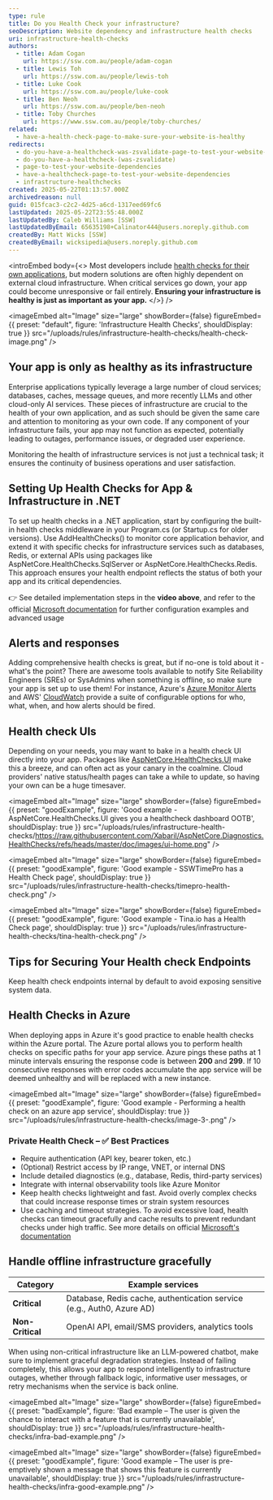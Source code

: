 ```yaml
---
type: rule
title: Do you Health Check your infrastructure?
seoDescription: Website dependency and infrastructure health checks
uri: infrastructure-health-checks
authors:
  - title: Adam Cogan
    url: https://ssw.com.au/people/adam-cogan
  - title: Lewis Toh
    url: https://ssw.com.au/people/lewis-toh
  - title: Luke Cook
    url: https://ssw.com.au/people/luke-cook
  - title: Ben Neoh
    url: https://ssw.com.au/people/ben-neoh
  - title: Toby Churches
    url: https://www.ssw.com.au/people/toby-churches/
related:
  - have-a-health-check-page-to-make-sure-your-website-is-healthy
redirects:
  - do-you-have-a-healthcheck-was-zsvalidate-page-to-test-your-website-dependencies
  - do-you-have-a-healthcheck-(was-zsvalidate)
  - page-to-test-your-website-dependencies
  - have-a-healthcheck-page-to-test-your-website-dependencies
  - infrastructure-healthchecks
created: 2025-05-22T01:13:57.000Z
archivedreason: null
guid: 015fcac3-c2c2-4d25-a6cd-1317eed69fc6
lastUpdated: 2025-05-22T23:55:48.000Z
lastUpdatedBy: Caleb Williams [SSW]
lastUpdatedByEmail: 65635198+Calinator444@users.noreply.github.com
createdBy: Matt Wicks [SSW]
createdByEmail: wicksipedia@users.noreply.github.com
---
```

<introEmbed
  body={<>
Most developers include [health checks for their own applications](/have-a-health-check-page-to-make-sure-your-website-is-healthy/), but modern solutions are often highly dependent on external cloud infrastructure. When critical services go down, your app could become unresponsive or fail entirely. **Ensuring your infrastructure is healthy is just as important as your app.**
  </>}
/>

<imageEmbed
  alt="Image"
  size="large"
  showBorder={false}
  figureEmbed={{
    preset: "default",
    figure: 'Infrastructure Health Checks',
    shouldDisplay: true
  }}
  src="/uploads/rules/infrastructure-health-checks/health-check-image.png"
/>

## Your app is only as healthy as its infrastructure

Enterprise applications typically leverage a large number of cloud services; databases, caches, message queues, and more recently LLMs and other cloud-only AI services. These pieces of infrastructure are crucial to the health of your own application, and as such should be given the same care and attention to monitoring as your own code. If any component of your infrastructure fails, your app may not function as expected, potentially leading to outages, performance issues, or degraded user experience.

Monitoring the health of infrastructure services is not just a technical task; it ensures the continuity of business operations and user satisfaction.

<youtubeEmbed url="https://www.youtube.com/watch?v=GdA5_8Chk2g" description="Figure: Health Check Infrastructure | Toby Churches | Rules (3 min)" />

## Setting Up Health Checks for App & Infrastructure in .NET

To set up health checks in a .NET application, start by configuring the built-in health checks middleware in your Program.cs (or Startup.cs for older versions). Use AddHealthChecks() to monitor core application behavior, and extend it with specific checks for infrastructure services such as databases, Redis, or external APIs using packages like AspNetCore.HealthChecks.SqlServer or AspNetCore.HealthChecks.Redis. This approach ensures your health endpoint reflects the status of both your app and its critical dependencies.

👉 See detailed implementation steps in the **video above**, and refer to the official [Microsoft documentation](https://learn.microsoft.com/en-us/aspnet/core/host-and-deploy/health-checks?view=aspnetcore-9.0&WT.mc_id=AZ-MVP-33518) for further configuration examples and advanced usage

## Alerts and responses

Adding comprehensive health checks is great, but if no-one is told about it - what's the point? There are awesome tools available to notify Site Reliability Engineers (SREs) or SysAdmins when something is offline, so make sure your app is set up to use them! For instance, Azure's [Azure Monitor Alerts](https://learn.microsoft.com/en-us/azure/azure-monitor/alerts/alerts-overview?WT.mc_id=AZ-MVP-33518) and AWS' [CloudWatch](https://docs.aws.amazon.com/AmazonCloudWatch/latest/monitoring/WhatIsCloudWatch.html) provide a suite of configurable options for who, what, when, and how alerts should be fired.

## Health check UIs

Depending on your needs, you may want to bake in a health check UI directly into your app. Packages like [AspNetCore.HealthChecks.UI](https://www.nuget.org/packages/AspNetCore.HealthChecks.UI/) make this a breeze, and can often act as your canary in the coalmine. Cloud providers' native status/health pages can take a while to update, so having your own can be a huge timesaver.

<imageEmbed
  alt="Image"
  size="large"
  showBorder={false}
  figureEmbed={{
    preset: "goodExample",
    figure: 'Good example - AspNetCore.HealthChecks.UI gives you a healthcheck dashboard OOTB',
    shouldDisplay: true
  }}
  src="/uploads/rules/infrastructure-health-checks/https://raw.githubusercontent.com/Xabaril/AspNetCore.Diagnostics.HealthChecks/refs/heads/master/doc/images/ui-home.png"
/>

<imageEmbed
  alt="Image"
  size="large"
  showBorder={false}
  figureEmbed={{
    preset: "goodExample",
    figure: 'Good example - SSWTimePro has a Health Check page',
    shouldDisplay: true
  }}
  src="/uploads/rules/infrastructure-health-checks/timepro-health-check.png"
/>

<imageEmbed
  alt="Image"
  size="large"
  showBorder={false}
  figureEmbed={{
    preset: "goodExample",
    figure: 'Good example - Tina.io has a Health Check page',
    shouldDisplay: true
  }}
  src="/uploads/rules/infrastructure-health-checks/tina-health-check.png"
/>

## Tips for Securing Your Health check Endpoints

Keep health check endpoints internal by default to avoid exposing sensitive system data.

## Health Checks in Azure

When deploying apps in Azure it's good practice to enable health checks within the Azure portal. The Azure portal allows you to perform health checks on specific paths for your app service. Azure pings these paths at 1 minute intervals ensuring the response code is between **200** and **299**. If 10 consecutive responses with error codes accumulate the app service will be deemed unhealthy and will be replaced with a new instance.

<imageEmbed
  alt="Image"
  size="large"
  showBorder={false}
  figureEmbed={{
    preset: "goodExample",
    figure: 'Good example - Performing a health check on an azure app service',
    shouldDisplay: true
  }}
  src="/uploads/rules/infrastructure-health-checks/image-3-.png"
/>

### Private Health Check – ✅ Best Practices

* Require authentication (API key, bearer token, etc.)
* (Optional) Restrict access by IP range, VNET, or internal DNS
* Include detailed diagnostics (e.g., database, Redis, third-party services)
* Integrate with internal observability tools like Azure Monitor
* Keep health checks lightweight and fast. Avoid overly complex checks that could increase response times or strain system resources
* Use caching and timeout strategies. To avoid excessive load, health checks can timeout gracefully and cache results to prevent redundant checks under high traffic. See more details on official [Microsoft's documentation](https://learn.microsoft.com/en-us/samples/dotnet/aspire-samples/aspire-health-checks-ui/?WT.mc_id=AZ-MVP-33518)

## Handle offline infrastructure gracefully

| Category         | Example services                                                      |
| ---------------- | --------------------------------------------------------------------- |
| **Critical**     | Database, Redis cache, authentication service (e.g., Auth0, Azure AD) |
| **Non-Critical** | OpenAI API, email/SMS providers, analytics tools                      |

When using non-critical infrastructure like an LLM-powered chatbot, make sure to implement graceful degradation strategies. Instead of failing completely, this allows your app to respond intelligently to infrastructure outages, whether through fallback logic, informative user messages, or retry mechanisms when the service is back online.

<imageEmbed
  alt="Image"
  size="large"
  showBorder={false}
  figureEmbed={{
    preset: "badExample",
    figure: 'Bad example – The user is given the chance to interact with a feature that is currently unavailable',
    shouldDisplay: true
  }}
  src="/uploads/rules/infrastructure-health-checks/infra-bad-example.png"
/>

<imageEmbed
  alt="Image"
  size="large"
  showBorder={false}
  figureEmbed={{
    preset: "goodExample",
    figure: 'Good example – The user is pre-emptively shown a message that shows this feature is currently unavailable',
    shouldDisplay: true
  }}
  src="/uploads/rules/infrastructure-health-checks/infra-good-example.png"
/>
